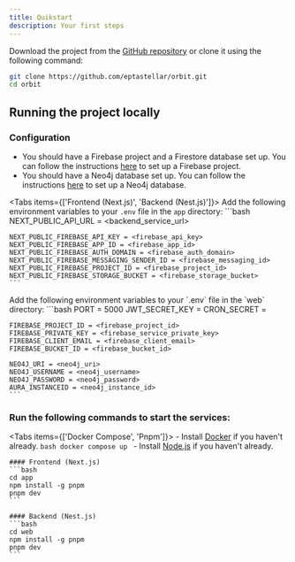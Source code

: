 ```yaml
---
title: Quikstart
description: Your first steps
---
```



Download the project from the [GitHub repository](https://github.com/eptastellar/Orbit) or clone it using the following command:

```bash
git clone https://github.com/eptastellar/orbit.git
cd orbit
```

## Running the project locally

### Configuration
- You should have a Firebase project and a Firestore database set up. You can follow the instructions [here](https://firebase.google.com/docs/web/setup) to set up a Firebase project.
- You should have a Neo4j database set up. You can follow the instructions [here](https://neo4j.com/) to set up a Neo4j database.

<Tabs items={['Frontend (Next.js)', 'Backend (Nest.js)']}>
  <Tab value="Frontend (Next.js)">
    Add the following environment variables to your `.env` file in the `app` directory:
    ```bash
    NEXT_PUBLIC_API_URL = <backend_service_url>

    NEXT_PUBLIC_FIREBASE_API_KEY = <firebase_api_key>
    NEXT_PUBLIC_FIREBASE_APP_ID = <firebase_app_id>
    NEXT_PUBLIC_FIREBASE_AUTH_DOMAIN = <firebase_auth_domain>
    NEXT_PUBLIC_FIREBASE_MESSAGING_SENDER_ID = <firebase_messaging_id>
    NEXT_PUBLIC_FIREBASE_PROJECT_ID = <firebase_project_id>
    NEXT_PUBLIC_FIREBASE_STORAGE_BUCKET = <firebase_storage_bucket>
    ```
  </Tab>
  <Tab value="Backend (Nest.js)">
    Add the following environment variables to your `.env` file in the `web` directory:
    ```bash
    PORT = 5000
    JWT_SECRET_KEY = <secret_key>
    CRON_SECRET = <secret_key>

    FIREBASE_PROJECT_ID = <firebase_project_id>
    FIREBASE_PRIVATE_KEY = <firebase_service_private_key>
    FIREBASE_CLIENT_EMAIL = <firebase_client_email>
    FIREBASE_BUCKET_ID = <firebase_bucket_id>

    NEO4J_URI = <neo4j_uri>
    NEO4J_USERNAME = <neo4j_username>
    NEO4J_PASSWORD = <neo4j_password>
    AURA_INSTANCEID = <neo4j_instance_id>
    ```
  </Tab>
</Tabs>

### Run the following commands to start the services:

<Tabs items={['Docker Compose', 'Pnpm']}>
  <Tab value="Docker Compose">
    - Install [Docker](https://www.docker.com/) if you haven't already.
    ```bash
    docker compose up
    ```
  </Tab>
  <Tab value="Pnpm">
    - Install [Node.js](https://nodejs.org/) if you haven't already.

    #### Frontend (Next.js)
    ```bash
    cd app
    npm install -g pnpm
    pnpm dev
    ```

    #### Backend (Nest.js)
    ```bash
    cd web
    npm install -g pnpm
    pnpm dev
    ```
  </Tab>
</Tabs>
